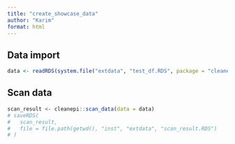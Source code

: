 ```yaml
---
title: "create_showcase_data"
author: "Karim"
format: html
---
```



## Data import

```r
data <- readRDS(system.file("extdata", "test_df.RDS", package = "cleanepi"))
```

## Scan data

```r
scan_result <- cleanepi::scan_data(data = data)
# saveRDS(
#   scan_result,
#   file = file.path(getwd(), "inst", "extdata", "scan_result.RDS")
# )
```
